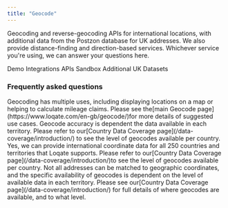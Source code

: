 ```yaml
---
title: "Geocode"
---
```


Geocoding and reverse-geocoding APIs for international locations, with
additional data from the Postzon database for UK addresses. We also provide
distance-finding and direction-based services. Whichever service you're using,
we can answer your questions here.

<CardGroup>
  <Card href="https://www.loqate.com/en-gb/demos/geocode/">Demo</Card>
  <Card href="https://www.loqate.com/en-gb/integrations/">Integrations</Card>
  <Card href="/apis/geocode/">APIs</Card>
  <Card href="/sandbox/">Sandbox</Card>
  <Card href="https://www.loqate.com/en-gb/datasets/">
    Additional UK Datasets
  </Card>
</CardGroup>

### Frequently asked questions

<AccordionGroup>
  <Accordion title="What can I use Geocoding for?">
    Geocoding has multiple uses, including displaying locations on a map or
    helping to calculate mileage claims. Please see the[main Geocode
    page](https://www.loqate.com/en-gb/geocode/)for more details of suggested
    use cases.
  </Accordion>
  <Accordion title="How accurate is your Geocoding coordinate information?">
    Geocode accuracy is dependent the data available in each territory. Please
    refer to our[Country Data Coverage page](/data-coverage/introduction/) to
    see the level of geocodes available per country.
  </Accordion>
  <Accordion title="Is Geocoding available internationally?">
    Yes, we can provide international coordinate data for all 250 countries and
    territories that Loqate supports. Please refer to our[Country Data Coverage
    page](/data-coverage/introduction/)to see the level of geocodes available
    per country.
  </Accordion>
  <Accordion title="If I have an address, why can't I return coordinates for it?">
    Not all addresses can be matched to geographic coordinates, and the specific
    availability of geocodes is dependent on the level of available data in each
    territory. Please see our[Country Data Coverage
    page](/data-coverage/introduction/) for full details of where geocodes are
    available, and to what level.
  </Accordion>
</AccordionGroup>
